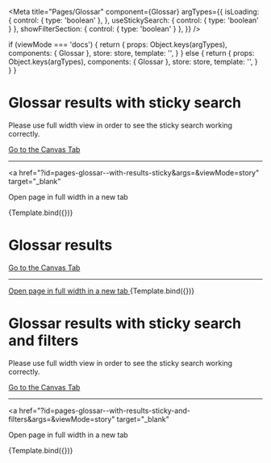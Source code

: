 
<Meta
  title="Pages/Glossar"
  component={Glossar}
  argTypes={{
    isLoading: {
      control: { type: 'boolean' },
    },
    useStickySearch: { control: { type: 'boolean' } },
    showFilterSection: { control: { type: 'boolean' } },
  }}
/>

  if (viewMode === 'docs') {
    return {
      props: Object.keys(argTypes),
      components: { Glossar },
      store: store,
      template:
        '<Glossar :isLoading="isLoading" :showFilterSection="showFilterSection" />',
    }
  } else {
    return {
      props: Object.keys(argTypes),
      components: { Glossar },
      store: store,
      template:
        '<Glossar :isLoading="isLoading" :useStickySearch="useStickySearch" :showFilterSection="showFilterSection" />',
    }
  }
}

# Glossar results with sticky search

Please use full width view in order to see the sticky search working correctly.

<a href="?path=/story/pages-glossar--with-results-sticky">
  Go to the Canvas Tab
</a>

---

<a
  href="?id=pages-glossar--with-results-sticky&args=&viewMode=story"
  target="_blank"
>
  Open page in full width in a new tab
</a>

<Canvas>
  <Story
    name="With results sticky"
    args={{
      isLoading: false,
      useStickySearch: true,
    }}
  >
    {Template.bind({})}
  </Story>
</Canvas>

# Glossar results

<a href="?path=/story/pages-glossar--with-results">Go to the Canvas Tab</a>

---

<a href="?id=pages-glossar--with-results&args=&viewMode=story" target="_blank">
  Open page in full width in a new tab
</a>

<Canvas>
  <Story
    name="With results"
    args={{
      isLoading: false,
    }}
  >
    {Template.bind({})}
  </Story>
</Canvas>

# Glossar results with sticky search and filters

Please use full width view in order to see the sticky search working correctly.

<a href="?path=/story/pages-glossar--with-results-sticky-and-filters">
  Go to the Canvas Tab
</a>

---

<a
  href="?id=pages-glossar--with-results-sticky-and-filters&args=&viewMode=story"
  target="_blank"
>
  Open page in full width in a new tab
</a>

<Canvas>
  <Story
    name="With results sticky and filters"
    args={{
      isLoading: false,
      useStickySearch: true,
      showFilterSection: true,
    }}
  >
    {Template.bind({})}
  </Story>
</Canvas>
